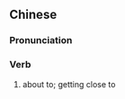 {{also|将次}}
==Chinese==
{{zh-forms|s=将次}}

===Pronunciation===
{{zh-pron
|m=jiāngcì
|cat=v
}}

===Verb===
{{zh-verb}}

# {{lb|zh|archaic}} about to; getting close to